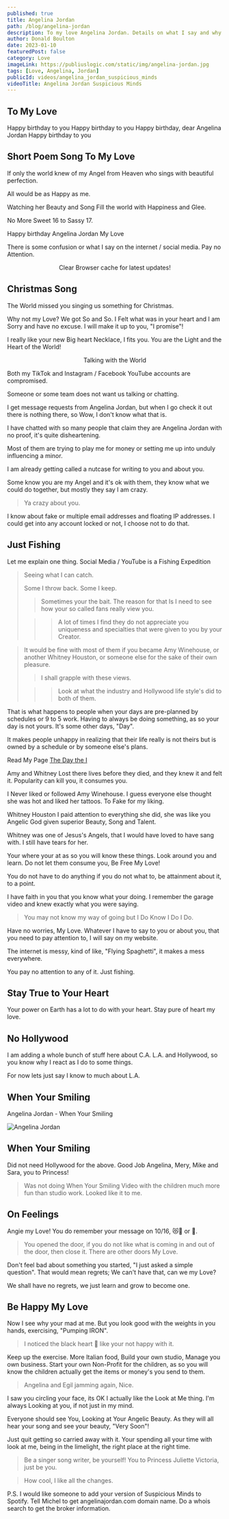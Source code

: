 ```yaml
---
published: true
title: Angelina Jordan
path: /blog/angelina-jordan
description: To my love Angelina Jordan. Details on what I say and why I say it. I trust you and have no worries.
author: Donald Boulton
date: 2023-01-10
featuredPost: false
category: Love
imageLink: https://publiuslogic.com/static/img/angelina-jordan.jpg
tags: [Love, Angelina, Jordan]
publicId: videos/angelina_jordan_suspicious_minds
videoTitle: Angelina Jordan Suspicious Minds
---
```


## To My Love

Happy birthday to you
Happy birthday to you
Happy birthday, dear Angelina Jordan
Happy birthday to you

## Short Poem Song To My Love

If only the world knew of my Angel from Heaven who sings with beautiful perfection. 

All would be as Happy as me. 

Watching her Beauty and Song Fill the world with Happiness and Glee.

No More Sweet 16 to Sassy 17.

Happy birthday Angelina Jordan My Love

There is some confusion or what I say on the internet / social media. Pay no Attention.

<Modal dialogTitle="Angelina Jordan" dialogContent="Merry Christmas, I Love you! I need to know where you stand. as well as where others, may stand. Take everything with a grain of salt.">

<Center>Clear Browser cache for latest updates!</Center>

<YouTube youTubeId="RWwynPZpOOU" autoPlay="true" />

</Modal>

## Christmas Song

The World missed you singing us something for Christmas. 

Why not my Love? We got So and So. I Felt what was in your heart and I am Sorry and have no excuse. I will make it up to you, "I promise"!

I really like your new Big heart Necklace, I fits you. You are the Light and the Heart of the World!

<Callout>

<Center>Talking with the World</Center>

Both my TikTok and Instagram / Facebook YouTube accounts are compromised. 

Someone or some team does not want us talking or chatting.

I get message requests from Angelina Jordan, but when I go check it out there is nothing there, so Wow, I don't know what that is.

I have chatted with so many people that claim they are Angelina Jordan with no proof, it's quite disheartening. 

Most of them are trying to play me for money or setting me up into unduly influencing a minor. 

I am already getting called a nutcase for writing to you and about you. 

Some know you are my Angel and it's ok with them, they know what we could do together, but mostly they say I am crazy.

> Ya crazy about you.

I know about fake or multiple email addresses and floating IP addresses. I could get into any account locked or not, I choose not to do that.

## Just Fishing

Let me explain one thing. Social Media / YouTube is a Fishing Expedition

> Seeing what I can catch. 
>
> Some I throw back. Some I keep.
>
> > Sometimes your the bait. The reason for that Is I need to see how your so called fans really view you.
>
> > > A lot of times I find they do not appreciate you uniqueness and specialties that were given to you by your Creator.

> It would be fine with most of them if you became Amy Winehouse, or another Whitney Houston, or someone else for the sake of their own pleasure. 
>
> > I shall grapple with these views.
>
> > > Look at what the industry and Hollywood life style's did to both of them.

That is what happens to people when your days are pre-planned by schedules or 9 to 5 work. Having to always be doing something, as so your day is not yours. It's some other days, "Day".

It makes people unhappy in realizing that their life really is not theirs but is owned by a schedule or by someone else's plans.

Read My Page [The Day the I](https://publiuslogic.com/blog/the-day-the-I/)

Amy and Whitney Lost there lives before they died, and they knew it and felt it. Popularity can kill you, it consumes you.

I Never liked or followed Amy Winehouse. I guess everyone else thought she was hot and liked her tattoos. To Fake for my liking.

Whitney Houston I paid attention to everything she did, she was like you Angelic God given superior Beauty, Song and Talent. 

Whitney was one of Jesus's Angels, that I would have loved to have sang with. I still have tears for her.

Your where your at as so you will know these things. Look around you and learn. Do not let them consume you, Be Free My Love!

You do not have to do anything if you do not what to, be attainment about it, to a point.

I have faith in you that you know what your doing. I remember the garage video and knew exactly what you were saying.

> You may not know my way of going but I Do Know I Do I Do.

Have no worries, My Love. Whatever I have to say to you or about you, that you need to pay attention to, I will say on my website.

The internet is messy, kind of like, "Flying Spaghetti", it makes a mess everywhere. 

You pay no attention to any of it. Just fishing.

</Callout>

<Section>

## Stay True to Your Heart

Your power on Earth has a lot to do with your heart. Stay pure of heart my love.

</Section>

<Section>

## No Hollywood

</Section>

<SingleAccordion label='C.A. L.A. and Hollywood'>

I am adding a whole bunch of stuff here about C.A. L.A. and Hollywood, so you know why I react as I do to some things.

For now lets just say I know to much about L.A.

</SingleAccordion>

<Section>

## When Your Smiling

</Section>

<Section>

<LeftText>Angelina Jordan - When Your Smiling</LeftText>
<ColumnGridTwo>
<UserProfile buttonLink="https://youtu.be/watch?v=bLuNQ6s7fCQ" title="When Your Smiling" titleLink="https://youtu.be/watch?v=bLuNQ6s7fCQ" link="https://www.youtube.com/@AngelinaJordanOfficial" description="@AngelinaJordanOfficial">

![Angelina Jordan](../../../static/img/angie-thumb.jpg)

</UserProfile>
<VideoWrapper>
<YouTube youTubeId="bLuNQ6s7fCQ" />
</VideoWrapper>

</ColumnGridTwo>

</Section>

<Section>

## When Your Smiling

</Section>

<Section>

Did not need Hollywood for the above. Good Job Angelina, Mery, Mike and Sara, you to Princess!

> Was not doing When Your Smiling Video with the children much more fun than studio work. Looked like it to me.

</Section>

<Section>

## On Feelings

</Section>

<Section>

Angie my Love! You do remember your message on 10/16, 😻🥰 or 🥺. 

> You opened the door, if you do not like what is coming in and out of the door, then close it. There are other doors My Love.

Don't feel bad about something you started, "I just asked a simple question". That would mean regrets; We can't have that, can we my Love?

We shall have no regrets, we just learn and grow to become one.

</Section>

<Section>

## Be Happy My Love

</Section>

<Section>

Now I see why your mad at me. But you look good with the weights in you hands, exercising, "Pumping IRON".

> I noticed the black heart 🖤 like your not happy with it. 

Keep up the exercise. More Italian food, Build your own studio, Manage you own business. Start your own Non-Profit for the children, as so you will know the children actually get the items or money's you send to them. 

> Angelina and Egil jamming again, Nice. 

I saw you circling your face, its OK I actually like the Look at Me thing. I'm always Looking at you, if not just in my mind.

Everyone should see You, Looking at Your Angelic Beauty. As they will all hear your song and see your beauty, "Very Soon"!

Just quit getting so carried away with it. Your spending all your time with look at me, being in the limelight, the right place at the right time.

> Be a singer song writer, be yourself! You to Princess Juliette Victoria, just be you.

> How cool, I like all the changes.

P.S. I would like someone to add your version of Suspicious Minds to Spotify. Tell Michel to get angelinajordan.com domain name. Do a whois search to get the broker information.

</Section>

<WavyHr className="mt-1 mb-1 text-fuchsia-600" />